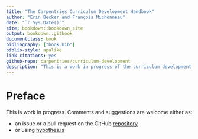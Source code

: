 ```yaml
--- 
title: "The Carpentries Curriculum Development Handbook"
author: "Erin Becker and François Michonneau"
date: "`r Sys.Date()`"
site: bookdown::bookdown_site
output: bookdown::gitbook
documentclass: book
bibliography: ["book.bib"]
biblio-style: apalike
link-citations: yes
github-repo: carpentries/curriculum-development
description: "This is a work in progress of the curriculum development handbook for The Carpentries."
---
```


# Preface {-}

This is work in progress. Comments and suggestions are welcome either as:

- an issue or a pull request on the GitHub [repository](https://github.com/carpentries/curriculum-development)
- or using [hypothes.is](https://web.hypothes.is/start/)
